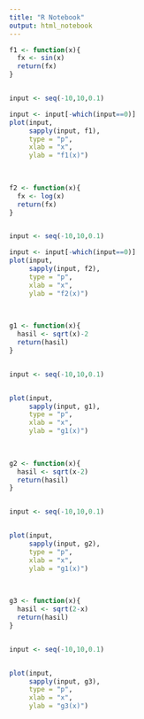 ---
title: "R Notebook"
output: html_notebook
---


```{r}
f1 <- function(x){
  fx <- sin(x)
  return(fx)
}


input <- seq(-10,10,0.1)

input <- input[-which(input==0)]
plot(input,
     sapply(input, f1),
     type = "p",
     xlab = "x",
     ylab = "f1(x)")
     
     

```


```{r}
f2 <- function(x){
  fx <- log(x)
  return(fx)
}


input <- seq(-10,10,0.1)

input <- input[-which(input==0)]
plot(input,
     sapply(input, f2),
     type = "p",
     xlab = "x",
     ylab = "f2(x)")
     
     

```



```{r}
g1 <- function(x){
  hasil <- sqrt(x)-2
  return(hasil)
}


input <- seq(-10,10,0.1)


plot(input,
     sapply(input, g1),
     type = "p",
     xlab = "x",
     ylab = "g1(x)")
     
     

```



```{r}
g2 <- function(x){
  hasil <- sqrt(x-2)
  return(hasil)
}


input <- seq(-10,10,0.1)


plot(input,
     sapply(input, g2),
     type = "p",
     xlab = "x",
     ylab = "g1(x)")
     
     

```


```{r}
g3 <- function(x){
  hasil <- sqrt(2-x)
  return(hasil)
}


input <- seq(-10,10,0.1)


plot(input,
     sapply(input, g3),
     type = "p",
     xlab = "x",
     ylab = "g3(x)")
     
     

```
